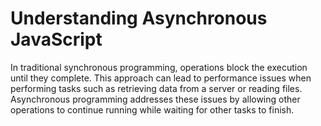 # Understanding Asynchronous JavaScript

In traditional synchronous programming, operations block the execution until they complete. This approach can lead to performance issues when performing tasks such as retrieving data from a server or reading files. Asynchronous programming addresses these issues by allowing other operations to continue running while waiting for other tasks to finish.
